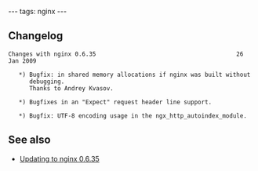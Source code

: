 ---
tags: nginx
---
== Changelog ==

<pre>Changes with nginx 0.6.35                                        26 Jan 2009

   *) Bugfix: in shared memory allocations if nginx was built without 
      debugging.
      Thanks to Andrey Kvasov.

   *) Bugfixes in an "Expect" request header line support.

   *) Bugfix: UTF-8 encoding usage in the ngx_http_autoindex_module.</pre>

== See also ==

* [[Updating to nginx 0.6.35]]
